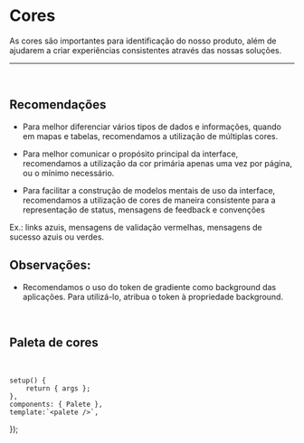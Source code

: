 
<Meta of={CoresStories} />

# Cores

As cores são importantes para identificação do nosso
produto, além de ajudarem a criar experiências
consistentes através das nossas soluções.

<hr />

<br />

## Recomendações

* Para melhor diferenciar vários tipos de dados e informações,
  quando em mapas e tabelas, recomendamos a utilização de múltiplas cores.

* Para melhor comunicar o propósito principal da interface,
  recomendamos a utilização da cor primária apenas uma vez por
  página, ou o mínimo necessário.

* Para facilitar a construção de modelos mentais de uso da
  interface, recomendamos a utilização de cores de maneira
  consistente para a representação de status, mensagens de
  feedback e convenções

Ex.: links azuis, mensagens de validação vermelhas, mensagens de sucesso azuis ou verdes.

## Observações:

* Recomendamos o uso do token de gradiente como background das aplicações. Para utilizá-lo, atribua o token à propriedade background.

<br />

## Paleta de cores

<br />

	setup() {
		return { args };
	},
	components: { Palete },
	template:`<palete />`,
});

<Story of={CoresStories.ColorPalete} />
